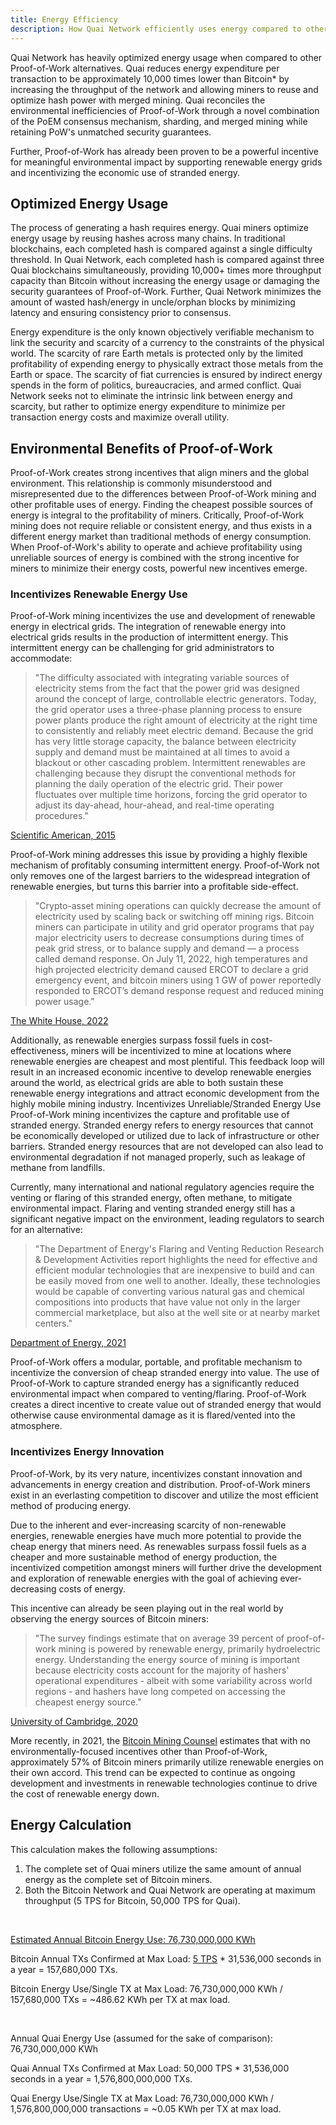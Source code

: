 ```yaml
---
title: Energy Efficiency
description: How Quai Network efficiently uses energy compared to other consensus mechanisms.
---
```


Quai Network has heavily optimized energy usage when compared to other Proof-of-Work alternatives. Quai reduces energy expenditure per transaction to be approximately 10,000 times lower than Bitcoin\* by increasing the throughput of the network and allowing miners to reuse and optimize hash power with merged mining. Quai reconciles the environmental inefficiencies of Proof-of-Work through a novel combination of the PoEM consensus mechanism, sharding, and merged mining while retaining PoW's unmatched security guarantees.

Further, Proof-of-Work has already been proven to be a powerful incentive for meaningful environmental impact by supporting renewable energy grids and incentivizing the economic use of stranded energy.

## Optimized Energy Usage

The process of generating a hash requires energy. Quai miners optimize energy usage by reusing hashes across many chains. In traditional blockchains, each completed hash is compared against a single difficulty threshold. In Quai Network, each completed hash is compared against three Quai blockchains simultaneously, providing 10,000+ times more throughput capacity than Bitcoin without increasing the energy usage or damaging the security guarantees of Proof-of-Work. Further, Quai Network minimizes the amount of wasted hash/energy in uncle/orphan blocks by minimizing latency and ensuring consistency prior to consensus.

Energy expenditure is the only known objectively verifiable mechanism to link the security and scarcity of a currency to the constraints of the physical world. The scarcity of rare Earth metals is protected only by the limited profitability of expending energy to physically extract those metals from the Earth or space. The scarcity of fiat currencies is ensured by indirect energy spends in the form of politics, bureaucracies, and armed conflict.
Quai Network seeks not to eliminate the intrinsic link between energy and scarcity, but rather to optimize energy expenditure to minimize per transaction energy costs and maximize overall utility.

## Environmental Benefits of Proof-of-Work

Proof-of-Work creates strong incentives that align miners and the global environment. This relationship is commonly misunderstood and misrepresented due to the differences between Proof-of-Work mining and other profitable uses of energy.
Finding the cheapest possible sources of energy is integral to the profitability of miners. Critically, Proof-of-Work mining does not require reliable or consistent energy, and thus exists in a different energy market than traditional methods of energy consumption. When Proof-of-Work's ability to operate and achieve profitability using unreliable sources of energy is combined with the strong incentive for miners to minimize their energy costs, powerful new incentives emerge.

### Incentivizes Renewable Energy Use

Proof-of-Work mining incentivizes the use and development of renewable energy in electrical grids. The integration of renewable energy into electrical grids results in the production of intermittent energy. This intermittent energy can be challenging for grid administrators to accommodate:

> "The difficulty associated with integrating variable sources of electricity stems from the fact that the power grid was designed around the concept of large, controllable electric generators. Today, the grid operator uses a three-phase planning process to ensure power plants produce the right amount of electricity at the right time to consistently and reliably meet electric demand. Because the grid has very little storage capacity, the balance between electricity supply and demand must be maintained at all times to avoid a blackout or other cascading problem.
> Intermittent renewables are challenging because they disrupt the conventional methods for planning the daily operation of the electric grid. Their power fluctuates over multiple time horizons, forcing the grid operator to adjust its day-ahead, hour-ahead, and real-time operating procedures."

[Scientific American, 2015](https://blogs.scientificamerican.com/plugged-in/renewable-energy-intermittency-explained-challenges-solutions-and-opportunities/)

Proof-of-Work mining addresses this issue by providing a highly flexible mechanism of profitably consuming intermittent energy. Proof-of-Work not only removes one of the largest barriers to the widespread integration of renewable energies, but turns this barrier into a profitable side-effect.

> "Crypto-asset mining operations can quickly decrease the amount of electricity used by scaling back or switching off mining rigs. Bitcoin miners can participate in utility and grid operator programs that pay major electricity users to decrease consumptions during times of peak grid stress, or to balance supply and demand — a process called demand response. On July 11, 2022, high temperatures and high projected electricity demand caused ERCOT to declare a grid emergency event, and bitcoin miners using 1 GW of power reportedly responded to ERCOT’s demand response request and reduced mining power usage."

[The White House, 2022](https://www.whitehouse.gov/wp-content/uploads/2022/09/09-2022-Crypto-Assets-and-Climate-Report.pdf)

Additionally, as renewable energies surpass fossil fuels in cost-effectiveness, miners will be incentivized to mine at locations where renewable energies are cheapest and most plentiful. This feedback loop will result in an increased economic incentive to develop renewable energies around the world, as electrical grids are able to both sustain these renewable energy integrations and attract economic development from the highly mobile mining industry.
Incentivizes Unreliable/Stranded Energy Use
Proof-of-Work mining incentivizes the capture and profitable use of stranded energy. Stranded energy refers to energy resources that cannot be economically developed or utilized due to lack of infrastructure or other barriers. Stranded energy resources that are not developed can also lead to environmental degradation if not managed properly, such as leakage of methane from landfills.

Currently, many international and national regulatory agencies require the venting or flaring of this stranded energy, often methane, to mitigate environmental impact. Flaring and venting stranded energy still has a significant negative impact on the environment, leading regulators to search for an alternative:

> "The Department of Energy's Flaring and Venting Reduction Research & Development Activities report highlights the need for effective and efficient modular technologies that are inexpensive to build and can be easily moved from one well to another. Ideally, these technologies would be capable of converting various natural gas and chemical compositions into products that have value not only in the larger commercial marketplace, but also at the well site or at nearby market centers."

[Department of Energy, 2021](https://www.energy.gov/fecm/articles/doe-flaring-and-venting-rd-reducing-emissions-and-developing-valuable-low-carbon)

Proof-of-Work offers a modular, portable, and profitable mechanism to incentivize the conversion of cheap stranded energy into value. The use of Proof-of-Work to capture stranded energy has a significantly reduced environmental impact when compared to venting/flaring. Proof-of-Work creates a direct incentive to create value out of stranded energy that would otherwise cause environmental damage as it is flared/vented into the atmosphere.

### Incentivizes Energy Innovation

Proof-of-Work, by its very nature, incentivizes constant innovation and advancements in energy creation and distribution. Proof-of-Work miners exist in an everlasting competition to discover and utilize the most efficient method of producing energy.

Due to the inherent and ever-increasing scarcity of non-renewable energies, renewable energies have much more potential to provide the cheap energy that miners need. As renewables surpass fossil fuels as a cheaper and more sustainable method of energy production, the incentivized competition amongst miners will further drive the development and exploration of renewable energies with the goal of achieving ever-decreasing costs of energy.

This incentive can already be seen playing out in the real world by observing the energy sources of Bitcoin miners:

> "The survey findings estimate that on average 39 percent of proof-of-work mining is powered by renewable energy, primarily hydroelectric energy. Understanding the energy source of mining is important because electricity costs account for the majority of hashers' operational expenditures - albeit with some variability across world regions - and hashers have long competed on accessing the cheapest energy source."

[University of Cambridge, 2020](https://www.jbs.cam.ac.uk/faculty-research/centres/alternative-finance/publications/3rd-global-cryptoasset-benchmarking-study/)

More recently, in 2021, the [Bitcoin Mining Counsel](https://www.youtube.com/watch?v=JPai5uoN2tg&themeRefresh=1) estimates that with no environmentally-focused incentives other than Proof-of-Work, approximately 57% of Bitcoin miners primarily utilize renewable energies on their own accord. This trend can be expected to continue as ongoing development and investments in renewable technologies continue to drive the cost of renewable energy down.

## Energy Calculation

This calculation makes the following assumptions:

1. The complete set of Quai miners utilize the same amount of annual energy as the complete set of Bitcoin miners.
2. Both the Bitcoin Network and Quai Network are operating at maximum throughput (5 TPS for Bitcoin, 50,000 TPS for Quai).

<br />

[Estimated Annual Bitcoin Energy Use: 76,730,000,000 KWh](https://digiconomist.net/bitcoin-energy-consumption)

Bitcoin Annual TXs Confirmed at Max Load: [5 TPS](https://www.blockchain.com/explorer/charts/transactions-per-second) \* 31,536,000 seconds in a year = 157,680,000 TXs.

Bitcoin Energy Use/Single TX at Max Load: 76,730,000,000 KWh / 157,680,000 TXs = ~486.62 KWh per TX at max load.

<br />

Annual Quai Energy Use (assumed for the sake of comparison): 76,730,000,000 KWh

Quai Annual TXs Confirmed at Max Load: 50,000 TPS \* 31,536,000 seconds in a year = 1,576,800,000,000 TXs.

Quai Energy Use/Single TX at Max Load: 76,730,000,000 KWh / 1,576,800,000,000 transactions = ~0.05 KWh per TX at max load.
